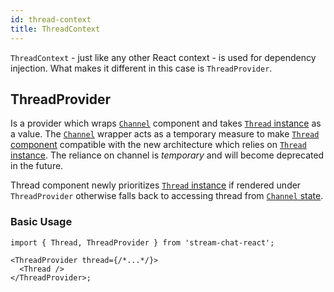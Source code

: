 ```yaml
---
id: thread-context
title: ThreadContext
---
```


`ThreadContext` - just like any other React context - is used for dependency injection. What makes it different in this case is `ThreadProvider`.

## ThreadProvider

Is a provider which wraps [`Channel`](../core-components/channel.mdx) component and takes [`Thread` instance](https://github.com/GetStream/stream-chat-js/blob/master/src/thread.ts) as a value. The [`Channel`](../core-components/channel.mdx) wrapper acts as a temporary measure to make [`Thread` component](../core-components/thread.mdx) compatible with the new architecture which relies on [`Thread` instance](https://github.com/GetStream/stream-chat-js/blob/master/src/thread.ts). The reliance on channel is _temporary_ and will become deprecated in the future.

Thread component newly prioritizes [`Thread` instance](https://github.com/GetStream/stream-chat-js/blob/master/src/thread.ts) if rendered under `ThreadProvider` otherwise falls back to accessing thread from [`Channel` state](../contexts/channel-state-context.mdx).

### Basic Usage

```tsx
import { Thread, ThreadProvider } from 'stream-chat-react';

<ThreadProvider thread={/*...*/}>
  <Thread />
</ThreadProvider>;
```
